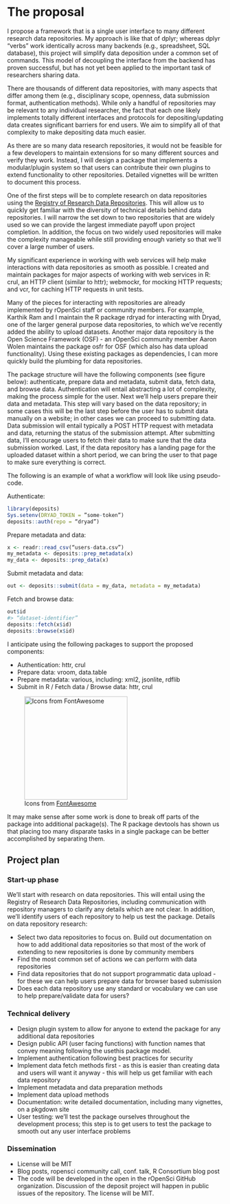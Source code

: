 # The proposal
<!--
This is where the proposal should be outlined. 
-->

<!-- ## Overview -->
<!--
At a high-level address what your proposal is and how it will address the problem identified. Highlight any benefits to the R Community that follow from solving the problem. This should be your most compelling section.
-->

<!-- ## Detail -->
<!--
Go into more detail about the specifics of the project and it delivers against the problem.

Depending on project type the detail section should include:

 - [ ] Minimum Viable Product
 - [ ] Architecture
 - [ ] Assumptions
-->

I propose a framework that is a single user interface to many different research data repositories. My approach is like that of dplyr; whereas dplyr “verbs” work identically across many backends (e.g., spreadsheet, SQL database), this project will simplify data deposition under a common set of commands. This model of decoupling the interface from the backend has proven successful, but has not yet been applied to the important task of researchers sharing data.

There are thousands of different data repositories, with many aspects that differ among them (e.g., disciplinary scope, openness, data submission format, authentication methods). While only a handful of repositories may be relevant to any individual researcher, the fact that each one likely implements totally different interfaces and protocols for depositing/updating data creates significant barriers for end users. We aim to simplify all of that complexity to make depositing data much easier. 

As there are so many data research repositories, it would not be feasible for a few developers to maintain extensions for so many different sources and verify they work. Instead, I will design a package that implements a modular/plugin system so that users can contribute their own plugins to extend functionality to other repositories. Detailed vignettes will be written to document this process.

One of the first steps will be to complete research on data repositories using the [Registry of Research Data Repositories](https://www.re3data.org/).  This will allow us to quickly get familiar with the diversity of technical details behind data repositories. I will narrow the set down to two repositories that are widely used so we can provide the largest immediate payoff upon project completion. In addition, the focus on two widely used repositories will make the complexity manageable while still providing enough variety so that we’ll cover a large number of users.

My significant experience in working with web services will help make interactions with data repositories as smooth as possible. I created and maintain packages for major aspects of working with web services in R: crul, an HTTP client (similar to httr); webmockr, for mocking HTTP requests; and vcr, for caching HTTP requests in unit tests.

Many of the pieces for interacting with repositories are already implemented by rOpenSci staff or community members. For example, Karthik Ram and I maintain the R package rdryad for interacting with Dryad, one of the larger general purpose data repositories, to which we’ve recently added the ability to upload datasets. Another major data repository is the Open Science Framework (OSF) - an rOpenSci community member Aaron Wolen maintains the package osfr for OSF (which also has data upload functionality). Using these existing packages as dependencies, I can more quickly build the plumbing for data repositories.

The package structure will have the following components (see figure below): authenticate, prepare data and metadata, submit data, fetch data, and browse data. Authentication will entail abstracting a lot of complexity, making the process simple for the user. Next we’ll help users prepare their data and metadata. This step will vary based on the data repository; in some cases this will be the last step before the user has to submit data manually on a website; in other cases we can proceed to submitting data. Data submission will entail typically a POST HTTP request with metadata and data, returning the status of the submission attempt. After submitting data, I’ll encourage users to fetch their data to make sure that the data submission worked. Last, if the data repository has a landing page for the uploaded dataset within a short period, we can bring the user to that page to make sure everything is correct.

The following is an example of what a workflow will look like using pseudo-code. 

Authenticate:

```r
library(deposits)
Sys.setenv(DRYAD_TOKEN = ”some-token”)
deposits::auth(repo = “dryad”)
```

Prepare metadata and data:

```r
x <- readr::read_csv(“users-data.csv”)
my_metadata <- deposits::prep_metadata(x)
my_data <- deposits::prep_data(x)
```

Submit metadata and data:

```r
out <- deposits::submit(data = my_data, metadata = my_metadata)
```

Fetch and browse data:

```r
out$id
#> “dataset-identifier”
deposits::fetch(x$id)
deposits::browse(x$id)
```

I anticipate using the following packages to support the proposed components:

- Authentication: httr, crul
- Prepare data: vroom, data.table
- Prepare metadata: various, including: xml2, jsonlite, rdflib
- Submit in R / Fetch data / Browse data: httr, crul

<!-- <img src="assets/img.png" width="300"> -->

![Icons from [FontAwesome](https://fontawesome.com/)](assets/img.png){#id .class width=240}

It may make sense after some work is done to break off parts of the package into additional package(s). The R package devtools has shown us that placing too many disparate tasks in a single package can be better accomplished by separating them. 


## Project plan

### Start-up phase

We’ll start with research on data repositories. This will entail using the Registry of Research Data Repositories, including communication with repository managers to clarify any details which are not clear. In addition, we’ll identify users of each repository to help us test the package. Details on data repository research:

- Select two data repositories to focus on. Build out documentation on how to add additional data repositories so that most of the work of extending to new repositories is done by community members
- Find the most common set of actions we can perform with data repositories
- Find data repositories that do not support programmatic data upload - for these we can help users prepare data for browser based submission
- Does each data repository use any standard or vocabulary we can use to help prepare/validate data for users?

### Technical delivery

- Design plugin system to allow for anyone to extend the package for any additional data repositories
- Design public API (user facing functions) with function names that convey meaning following the usethis package model.
- Implement authentication following best practices for security
- Implement data fetch methods first - as this is easier than creating data and users will want it anyway - this will help us get familiar with each data repository
- Implement metadata and data preparation methods
- Implement data upload methods
- Documentation: write detailed documentation, including many vignettes, on a pkgdown site
- User testing: we’ll test the package ourselves throughout the development process; this step is to get users to test the package to smooth out any user interface problems

### Dissemination

- License will be MIT
- Blog posts, ropensci community call, conf. talk, R Consortium blog post
<!-- - Submission to CRAN -->
- The code will be developed in the open in the rOpenSci GitHub organization. Discussion of the  deposit project will happen in public issues of the repository. The license will be MIT.
<!-- - We may submit to rOpenSci software review to further refine the package -->
